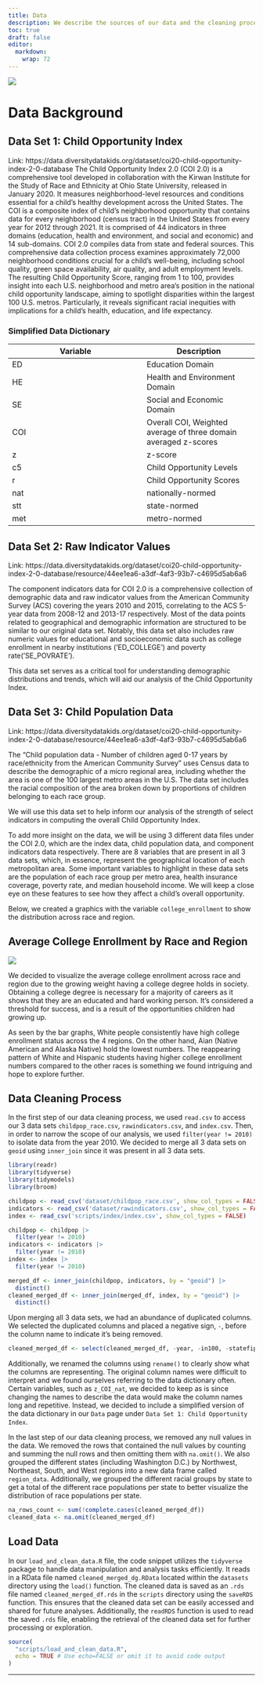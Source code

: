 ```yaml
---
title: Data
description: We describe the sources of our data and the cleaning process.
toc: true
draft: false
editor: 
  markdown: 
    wrap: 72
---
```


![](images/data-import-cheatsheet-thumbs.png)

# Data Background

## Data Set 1: Child Opportunity Index

Link:
https://data.diversitydatakids.org/dataset/coi20-child-opportunity-index-2-0-database
The Child Opportunity Index 2.0 (COI 2.0) is a comprehensive tool
developed in collaboration with the Kirwan Institute for the Study of
Race and Ethnicity at Ohio State University, released in January 2020.
It measures neighborhood-level resources and conditions essential for a
child's healthy development across the United States. The COI is a
composite index of child's neighborhood opportunity that contains data
for every neighborhood (census tract) in the United States from every
year for 2012 through 2021. It is comprised of 44 indicators in three
domains (education, health and environment, and social and economic) and
14 sub-domains. COI 2.0 compiles data from state and federal sources.
This comprehensive data collection process examines approximately 72,000
neighborhood conditions crucial for a child's well-being, including
school quality, green space availability, air quality, and adult
employment levels. The resulting Child Opportunity Score, ranging from 1
to 100, provides insight into each U.S. neighborhood and metro area's
position in the national child opportunity landscape, aiming to
spotlight disparities within the largest 100 U.S. metros. Particularly,
it reveals significant racial inequities with implications for a child's
health, education, and life expectancy.

### Simplified Data Dictionary

| Variable | Description                                                     |
|---------------------------------------|---------------------------------|
| ED       | Education Domain                                                |
| HE       | Health and Environment Domain                                   |
| SE       | Social and Economic Domain                                      |
| COI      | Overall COI, Weighted average of three domain averaged z-scores |
| z        | z-score                                                         |
| c5       | Child Opportunity Levels                                        |
| r        | Child Opportunity Scores                                        |
| nat      | nationally-normed                                               |
| stt      | state-normed                                                    |
| met      | metro-normed                                                    |

## Data Set 2: Raw Indicator Values

Link:
https://data.diversitydatakids.org/dataset/coi20-child-opportunity-index-2-0-database/resource/44ee1ea6-a3df-4af3-93b7-c4695d5ab6a6

The component indicators data for COI 2.0 is a comprehensive collection
of demographic data and raw indicator values from the American Community
Survey (ACS) covering the years 2010 and 2015, correlating to the ACS
5-year data from 2008-12 and 2013-17 respectively. Most of the data
points related to geographical and demographic information are
structured to be similar to our original data set. Notably, this data
set also includes raw numeric values for educational and socioeconomic
data such as college enrollment in nearby institutions (’ED_COLLEGE’)
and poverty rate(’SE_POVRATE’).

This data set serves as a critical tool for understanding demographic
distributions and trends, which will aid our analysis of the Child
Opportunity Index.

## Data Set 3: Child Population Data

Link:
https://data.diversitydatakids.org/dataset/coi20-child-opportunity-index-2-0-database/resource/44ee1ea6-a3df-4af3-93b7-c4695d5ab6a6

The “Child population data - Number of children aged 0-17 years by
race/ethnicity from the American Community Survey” uses Census data to
describe the demographic of a micro regional area, including whether the
area is one of the 100 largest metro areas in the U.S. The data set
includes the racial composition of the area broken down by proportions
of children belonging to each race group.

We will use this data set to help inform our analysis of the strength of
select indicators in computing the overall Child Opportunity Index.

To add more insight on the data, we will be using 3 different data files
under the COI 2.0, which are the index data, child population data, and
component indicators data respectively. There are 8 variables that are
present in all 3 data sets, which, in essence, represent the
geographical location of each metropolitan area. Some important
variables to highlight in these data sets are the population of each
race group per metro area, health insurance coverage, poverty rate, and
median household income. We will keep a close eye on these features to
see how they affect a child’s overall opportunity.

Below, we created a graphics with the variable `college_enrollment` to
show the distribution across race and region.

## Average College Enrollment by Race and Region

![](images/clipboard-3630215259.png)

We decided to visualize the average college enrollment across race and
region due to the growing weight having a college degree holds in
society. Obtaining a college degree is necessary for a majority of
careers as it shows that they are an educated and hard working person.
It's considered a threshold for success, and is a result of the
opportunities children had growing up.

As seen by the bar graphs, White people consistently have high college
enrollment status across the 4 regions. On the other hand, Aian (Native
American and Alaska Native) hold the lowest numbers. The reappearing
pattern of White and Hispanic students having higher college enrollment
numbers compared to the other races is something we found intriguing and
hope to explore further.

## Data Cleaning Process

In the first step of our data cleaning process, we used `read.csv` to
access our 3 data sets `childpop_race.csv`, `rawindicators.csv`, and
`index.csv`. Then, in order to narrow the scope of our analysis, we used
`filter(year != 2010)` to isolate data from the year 2010. We decided to
merge all 3 data sets on `geoid` using `inner_join` since it was present
in all 3 data sets.

```r
library(readr)
library(tidyverse)
library(tidymodels)
library(broom)

childpop <- read_csv('dataset/childpop_race.csv', show_col_types = FALSE)
indicators <- read_csv('dataset/rawindicators.csv', show_col_types = FALSE)
index <- read_csv('scripts/index/index.csv', show_col_types = FALSE)

childpop <- childpop |>
  filter(year != 2010)
indicators <- indicators |>
  filter(year != 2010)
index <- index |>
  filter(year != 2010)

merged_df <- inner_join(childpop, indicators, by = "geoid") |>
  distinct()
cleaned_merged_df <- inner_join(merged_df, index, by = "geoid") |>
  distinct()
```

Upon merging all 3 data sets, we had an abundance of duplicated columns.
We selected the duplicated columns and placed a negative sign, `-`,
before the column name to indicate it's being removed.

```r
cleaned_merged_df <- select(cleaned_merged_df, -year, -in100, -statefips, -stateusps, -pop, -year.y, -msaname15.y, -in100.y, -countyfips.y, -statefips.y, -pop.y, -msaid15.y, -stateusps.y, -countyfips, -pop.x, -msaid15, -msaname15)
```

Additionally, we renamed the columns using `rename()` to clearly show
what the columns are representing. The original column names were
difficult to interpret and we found ourselves referring to the data
dictionary often. Certain variables, such as `z_COI_nat`, we decided to
keep as is since changing the names to describe the data would make the
column names long and repetitive. Instead, we decided to include a
simplified version of the data dictionary in our `Data` page under
`Data Set 1: Child Opportunity Index`.

In the last step of our data cleaning process, we removed any null
values in the data. We removed the rows that contained the null values
by counting and summing the null rows and then omitting them with
`na.omit()`. We also grouped the different states (including Washington
D.C.) by Northwest, Northeast, South, and West regions into a new data
frame called `region_data`. Additionally, we grouped the different
racial groups by state to get a total of the different race populations
per state to better visualize the distribution of race populations per
state.

```r
na_rows_count <- sum(!complete.cases(cleaned_merged_df))
cleaned_data <- na.omit(cleaned_merged_df)
```

## Load Data

In our `load_and_clean_data.R` file, the code snippet utilizes the
`tidyverse` package to handle data manipulation and analysis tasks
efficiently. It reads in a RData file named `cleaned_merged_dg.RData`
located within the `datasets` directory using the `load()` function. The
cleaned data is saved as an `.rds` file named `cleaned_merged_df.rds` in
the `scripts` directory using the `saveRDS` function. This ensures that
the cleaned data set can be easily accessed and shared for future
analyses. Additionally, the `readRDS` function is used to read the saved
`.rds` file, enabling the retrieval of the cleaned data set for further
processing or exploration.

```r
source(
  "scripts/load_and_clean_data.R",
  echo = TRUE # Use echo=FALSE or omit it to avoid code output  
)
```

------------------------------------------------------------------------
